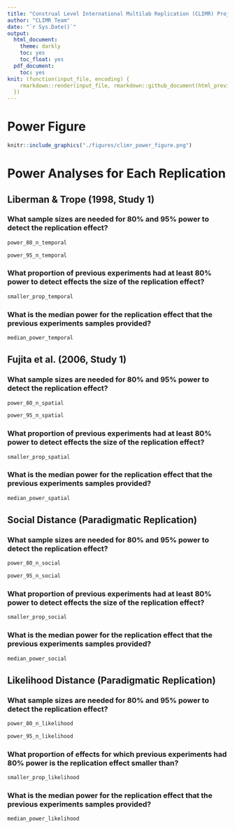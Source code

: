 ```yaml
---
title: "Construal Level International Multilab Replication (CLIMR) Project: Power Analysis Report"
author: "CLIMR Team"
date: "`r Sys.Date()`"
output:
  html_document:
    theme: darkly
    toc: yes
    toc_float: yes
  pdf_document:
    toc: yes
knit: (function(input_file, encoding) {
    rmarkdown::render(input_file, rmarkdown::github_document(html_preview = FALSE), encoding = encoding, output_dir = "./reports/")
  })
---
```


# Power Figure

```r
knitr::include_graphics("./figures/climr_power_figure.png")
```


# Power Analyses for Each Replication

## Liberman & Trope (1998, Study 1)

### What sample sizes are needed for 80% and 95% power to detect the replication effect?

```r
power_80_n_temporal
```

```r
power_95_n_temporal
```

### What proportion of previous experiments had at least 80% power to detect effects the size of the replication effect?

```r
smaller_prop_temporal
```

### What is the median power for the replication effect that the previous experiments samples provided?

```r
median_power_temporal
```

## Fujita et al. (2006, Study 1)


### What sample sizes are needed for 80% and 95% power to detect the replication effect?

```r
power_80_n_spatial
```

```r
power_95_n_spatial
```

### What proportion of previous experiments had at least 80% power to detect effects the size of the replication effect?

```r
smaller_prop_spatial
```

### What is the median power for the replication effect that the previous experiments samples provided?

```r
median_power_spatial
```

## Social Distance (Paradigmatic Replication)


### What sample sizes are needed for 80% and 95% power to detect the replication effect?

```r
power_80_n_social
```

```r
power_95_n_social
```

### What proportion of previous experiments had at least 80% power to detect effects the size of the replication effect?

```r
smaller_prop_social
```

### What is the median power for the replication effect that the previous experiments samples provided?

```r
median_power_social
```

## Likelihood Distance (Paradigmatic Replication)

### What sample sizes are needed for 80% and 95% power to detect the replication effect?

```r
power_80_n_likelihood
```

```r
power_95_n_likelihood
```

### What proportion of effects for which previous experiments had 80% power is the replication effect smaller than?

```r
smaller_prop_likelihood
```

### What is the median power for the replication effect that the previous experiments samples provided?

```r
median_power_likelihood
```

